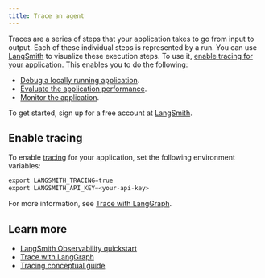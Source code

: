 ```yaml
---
title: Trace an agent
---
```


Traces are a series of steps that your application takes to go from input to output. Each of these individual steps is represented by a run. You can use [LangSmith](https://smith.langchain.com/) to visualize these execution steps. To use it, [enable tracing for your application](/oss/python/trace-agent). This enables you to do the following:

* [Debug a locally running application](/langgraph-platform/clone-traces-studio).
* [Evaluate the application performance](/oss/python/evals).
* [Monitor the application](/langsmith/observability-overview).

To get started, sign up for a free account at [LangSmith](https://smith.langchain.com/).

## Enable tracing

To enable [tracing](/oss/python/trace-agent) for your application, set the following environment variables:

```python
export LANGSMITH_TRACING=true
export LANGSMITH_API_KEY=<your-api-key>
```

For more information, see [Trace with LangGraph](/langsmith/trace-with-langgraph).

## Learn more

* [LangSmith Observability quickstart](/langsmith/observability-quickstart)
* [Trace with LangGraph](/langsmith/trace-with-langgraph)
* [Tracing conceptual guide](/langsmith/observability-overview)
